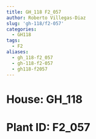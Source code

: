 ```yaml
---
title: GH_118 F2_057
author: Roberto Villegas-Diaz
slug: 'gh-118/f2-057'
categories:
  - GH118
tags:
  - F2
aliases:
  - gh_118-f2_057
  - gh-118-f2-057
  - gh118-f2057
---
```


# **House**: GH_118
# **Plant ID**: F2_057

